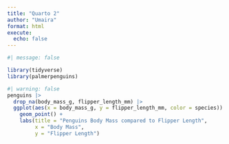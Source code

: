 ```yaml
---
title: "Quarto 2"
author: "Umaira"
format: html
execute: 
  echo: false
---
```



```r
#| message: false 

library(tidyverse)
library(palmerpenguins)

```


```r
#| warning: false
penguins |> 
  drop_na(body_mass_g, flipper_length_mm) |> 
  ggplot(aes(x = body_mass_g, y = flipper_length_mm, color = species)) +
    geom_point() +
    labs(title = "Penguins Body Mass compared to Flipper Length", 
         x = "Body Mass", 
         y = "Flipper Length")
```

